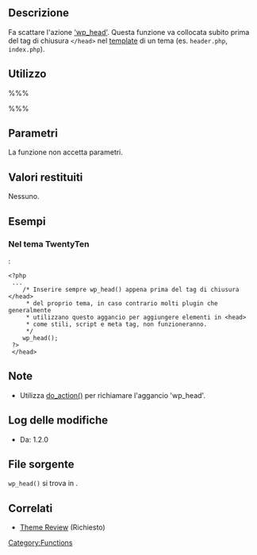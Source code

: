 {{Languages|
{{en|Function Reference/wp_head}}
{{it|Riferimento funzioni/wp_head}}
{{ja|関数リファレンス/wp_head}}
}}

== Descrizione ==

Fa scattare l'azione [[it:API dei Plugin/Riferimento azioni/wp_head|'wp_head']]. Questa funzione va collocata subito prima del tag di chiusura <tt><nowiki></head></nowiki></tt> nel [[Theme Development#Template Files|template]] di un tema (es. <tt>header.php</tt>, <tt>index.php</tt>).

== Utilizzo ==

%%% <?php wp_head(); ?> %%%

== Parametri ==

La funzione non accetta parametri.

== Valori restituiti ==

Nessuno.

== Esempi  ==

=== Nel tema TwentyTen ===

{{Trac|wp-content/themes/twentyten/header.php}}:

<pre><?php 
 ...
    /* Inserire sempre wp_head() appena prima del tag di chiusura </head>
     * del proprio tema, in caso contrario molti plugin che generalmente
     * utilizzano questo aggancio per aggiungere elementi in <head>
     * come stili, script e meta tag, non funzioneranno.
     */
    wp_head();
 ?>
 </head></pre>

== Note ==

* Utilizza [[it:Riferimento funzioni/do action|do_action()]] per richiamare l'aggancio 'wp_head'.

== Log delle modifiche ==

* Da: 1.2.0

== File sorgente ==

<tt>wp_head()</tt> si trova in {{Trac|wp-includes/general-template.php}}.

== Correlati ==

* [[Theme Review#Template Tags and Hooks|Theme Review]] (Richiesto)

{{it:Tag Footer}}

[[Category:Functions]]